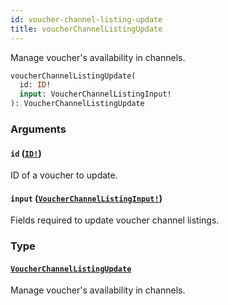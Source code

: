 ```yaml
---
id: voucher-channel-listing-update
title: voucherChannelListingUpdate
---
```


Manage voucher's availability in channels.

```graphql
voucherChannelListingUpdate(
  id: ID!
  input: VoucherChannelListingInput!
): VoucherChannelListingUpdate

```

### Arguments

#### `id` ([`ID!`](/developer/api-reference/scalars/id))

ID of a voucher to update.

#### `input` ([`VoucherChannelListingInput!`](/developer/api-reference/inputs/voucher-channel-listing-input))

Fields required to update voucher channel listings.

### Type

#### [`VoucherChannelListingUpdate`](/developer/api-reference/objects/voucher-channel-listing-update)

Manage voucher's availability in channels.
